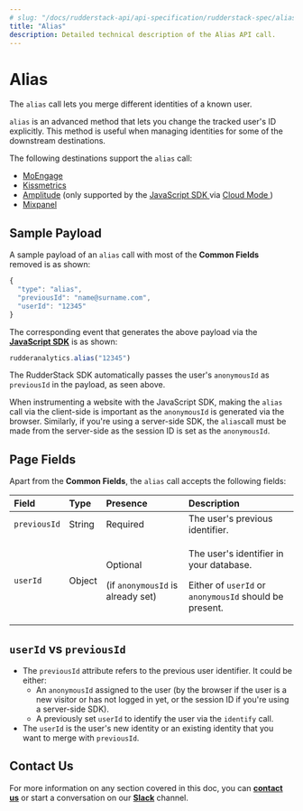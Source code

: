 ```yaml
---
# slug: "/docs/rudderstack-api/api-specification/rudderstack-spec/alias"
title: "Alias"
description: Detailed technical description of the Alias API call.
---
```


# Alias

The `alias` call lets you merge different identities of a known user.

<div class="infoBlock">

<code class="inline-code">alias</code> is an advanced method that lets you change the tracked user's ID explicitly. This method is useful when managing identities for some of the downstream destinations.

</div>

<div class="successBlock">

  The following destinations support the <code class="inline-code">alias</code>
  call:
  <ul>
    <li>
      <a href="https://rudderstack.com/docs/destinations/marketing/moengage/">MoEngage</a>
    </li>
    <li>
      <a href="https://rudderstack.com/docs/destinations/analytics/kissmetrics/">Kissmetrics</a>
    </li>
    <li>
      <a href="https://rudderstack.com/docs/destinations/analytics/amplitude/">Amplitude</a> (only
      supported by the
      <a href="https://rudderstack.com/docs/stream-sources/rudderstack-sdk-integration-guides/rudderstack-javascript-sdk/">
        JavaScript SDK
      </a>
      via <a href="https://rudderstack.com/docs/connections/rudderstack-connection-modes/#cloud-mode">
        Cloud Mode
      </a>)
    </li>
    <li>
      <a href="https://rudderstack.com/docs/destinations/analytics/mixpanel/">Mixpanel</a>
    </li>
  </ul>
</div>

## Sample Payload

A sample payload of an `alias` call with most of the **Common Fields** removed is as shown:

```javascript
{
  "type": "alias",
  "previousId": "name@surname.com",
  "userId": "12345"
}
```

The corresponding event that generates the above payload via the [**JavaScript SDK**](../../../stream-sources/rudderstack-sdk-integration-guides/rudderstack-javascript-sdk/) is as shown:

```javascript
rudderanalytics.alias("12345")
```

<div class="successBlock">

  The RudderStack SDK automatically passes the user's
  <code class="inline-code">anonymousId</code> as
  <code class="inline-code">previousId</code> in the payload, as seen above.
</div>

<div class="warningBlock">

When instrumenting a website with the JavaScript SDK, making the <code class="inline-code">alias</code> call via the client-side is important as the <code class="inline-code">anonymousId</code> is generated via the browser. Similarly, if you're using a server-side SDK, the <code class="inline-code">alias</code>call must be made from the server-side as the session ID is set as the <code class="inline-code">anonymousId</code>.

</div>

## Page Fields

Apart from the **Common Fields**, the `alias` call accepts the following fields:

<table>
  <thead>
    <tr>
      <th style="text-align:left">
        <b>Field</b>
      </th>
      <th style="text-align:left">
        <b>Type</b>
      </th>
      <th style="text-align:left">
        <b>Presence</b>
      </th>
      <th style="text-align:left">
        <b>Description</b>
      </th>
    </tr>
  </thead>
  <tbody>
    <tr>
      <td style="text-align:left">
        <code class="inline-code">previousId</code>
      </td>
      <td style="text-align:left">String</td>
      <td style="text-align:left">Required</td>
      <td style="text-align:left">The user&apos;s previous identifier.</td>
    </tr>
    <tr>
      <td style="text-align:left">
        <code class="inline-code">userId</code>
      </td>
      <td style="text-align:left">Object</td>
      <td style="text-align:left">
        <p>Optional</p>
        <p>
          (if <code class="inline-code">anonymousId</code> is already set)</p>
      </td>
      <td style="text-align:left">
        <p>The user&apos;s identifier in your database.</p>
        <p>
          Either of <code class="inline-code">userId</code> or <code class="inline-code">anonymousId</code> should be
          present.
        </p>
      </td>
    </tr>
  </tbody>
</table>

## `userId` vs `previousId`

- The `previousId` attribute refers to the previous user identifier. It could be either:
  - An `anonymousId` assigned to the user \(by the browser if the user is a new visitor or has not logged in yet, or the session ID if you're using a server-side SDK\).
  - A previously set `userId` to identify the user via the `identify` call.
- The `userId` is the user's new identity or an existing identity that you want to merge with `previousId`.

## Contact Us

For more information on any section covered in this doc, you can [**contact us**](mailto:%20docs@rudderstack.com) or start a conversation on our [**Slack**](https://rudderstack.com/join-rudderstack-slack-community) channel.
